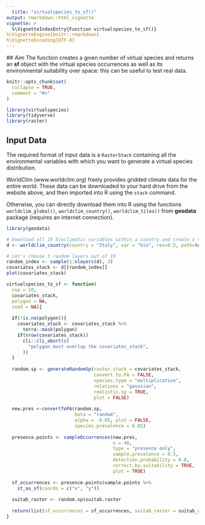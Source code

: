 ```yaml
---
  title: "virtualspecies_to_sf()"
output: rmarkdown::html_vignette
vignette: >
  %\VignetteIndexEntry{Function virtualspecies_to_sf()}
%\VignetteEngine{knitr::rmarkdown}
%\VignetteEncoding{UTF-8}
---
```

  ## Aim
  The function creates a given number of virtual species and returns an **sf** object with the virtual species occurrences as well as its environmental suitability over space: this can be useful to test real data. 

```r
knitr::opts_chunk$set(
  collapse = TRUE,
  comment = "#>"
)

```

```r
library(virtualspecies)
library(tidyverse)
library(raster)
```

## Input Data
The required format of input data is a ```RasterStack``` containing all the environmental variables with which you want to generate a virtual species distribution.

WorldClim (www.worldclim.org) freely provides gridded climate data  for the entire world. These data can be downloaded to your hard drive from the website above, and then imported into R using the ```stack``` command.

Otherwise, you can directly download them into R using the functions ```worldclim_global()```, ```worldclim_country()```, ```worldclim_tiles()``` from **geodata** package (requires an internet connection).
```r
library(geodata)

# Download all 19 bioclimatic variables within a country and create a stack object 
d <- worldclim_country(country = "Italy", var = "bio", res=0.5, path=tempdir()) %>% stack()

# Let's choose 3 random layers out of 19
random_index <- sample(1:nlayers(d), 3)
covariates_stack <- d[[random_index]]
plot(covariates_stack)
```
```r
virtualspecies_to_sf <- function(
  nsp = 10,
  covariates_stack,
  polygon = NA,
  seed = NA){
  
  if(!is.na(polygon)){
    covariates_stack <- covariates_stack %>%
      terra::mask(polygon)
    if(nrow(covariates_stack))
      cli::cli_abort(c(
        "polygon must overlap the covariates_stack",
      ))
  }
  
  random.sp <- generateRandomSp(raster.stack = covariates_stack,
                                convert.to.PA = FALSE,
                                species.type = "multiplicative",
                                relations = "gaussian",
                                realistic.sp = TRUE,
                                plot = FALSE)
  
  new.pres <-convertToPA(random.sp,
                         beta = "random",
                         alpha = -0.05, plot = FALSE,
                         species.prevalence = 0.02)
  
  presence.points <- sampleOccurrences(new.pres,
                                       n = 40,
                                       type = "presence only",
                                       sample.prevalence = 0.5,
                                       detection.probability = 0.8,
                                       correct.by.suitability = TRUE,
                                       plot = TRUE)
  
  sf_occurrences <- presence.points$sample.points %>%
    st_as_sf(coords = c("x", "y"))
  
  suitab_raster <- random.sp$suitab.raster
  
  return(list(sf_occurrences = sf_occurrences, suitab_raster = suitab_raster))
}

```
